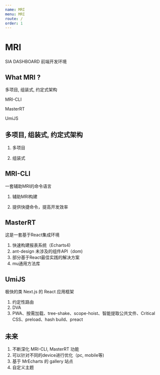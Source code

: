 ```yaml
---
name: MRI
menu: MRI
route: /
order: 1
---
```


# MRI

SIA DASHBOARD 前端开发环境


## What MRI ?

多项目, 组装式, 约定式架构

MRI-CLI

MasterRT

UmiJS

## 多项目, 组装式, 约定式架构

1. 多项目

2. 组装式


## MRI-CLI

一套辅助MRI的命令语言

1. 辅助MRI构建

2. 提供快捷命令，提高开发效率

## MasterRT

这是一套基于React集成环境

1. 快速构建报表系统（Echarts4)
2. ant-design 未涉及的组件API（dom)
3. 部分基于React最佳实践的解决方案
4. mu通用方法库

## UmiJS

极快的类 Next.js 的 React 应用框架

1. 约定性路由
2. DVA
3. PWA、按需加载、tree-shake、scope-hoist、智能提取公共文件、Critical CSS、preload、hash build、preact

## 未来

1. 不断深化 MRI-CLI, MasterRT 功能
2. 可以针对不同的device进行优化（pc, mobile等)
3. 基于 MrEcharts 的 gallery 站点
4. 自定义主题

